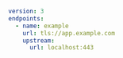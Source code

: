 ```yaml
version: 3
endpoints:
  - name: example
    url: tls://app.example.com
    upstream:
      url: localhost:443
```
